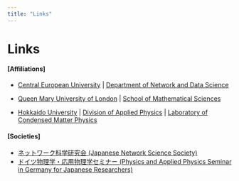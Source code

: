 ```yaml
---
title: "Links"
---
```

# Links

#### [Affiliations]

- [Central European University](https://www.ceu.edu/) | [Department
    of Network and Data Science](https://networkdatascience.ceu.edu/)

- [Queen Mary University of London](https://www.qmul.ac.uk/) |
    [School of Mathematical Sciences](https://www.qmul.ac.uk/maths/)

- [Hokkaido University](https://www.global.hokudai.ac.jp/) |
    [Division of Applied Physics](https://applphys.net/diven/) |
    [Laboratory of Condensed Matter
    Physics](https://subutu-ap.eng.hokudai.ac.jp/index.html)

#### [Societies]

-   [ネットワーク科学研究会 (Japanese Network Science
    Society)](https://www.network-science-seminar.com/)
-   [ドイツ物理学・応用物理学セミナー (Physics and Applied Physics
    Seminar in Germany for Japanese
    Researchers)](https://sites.google.com/site/jpsingermany/home)